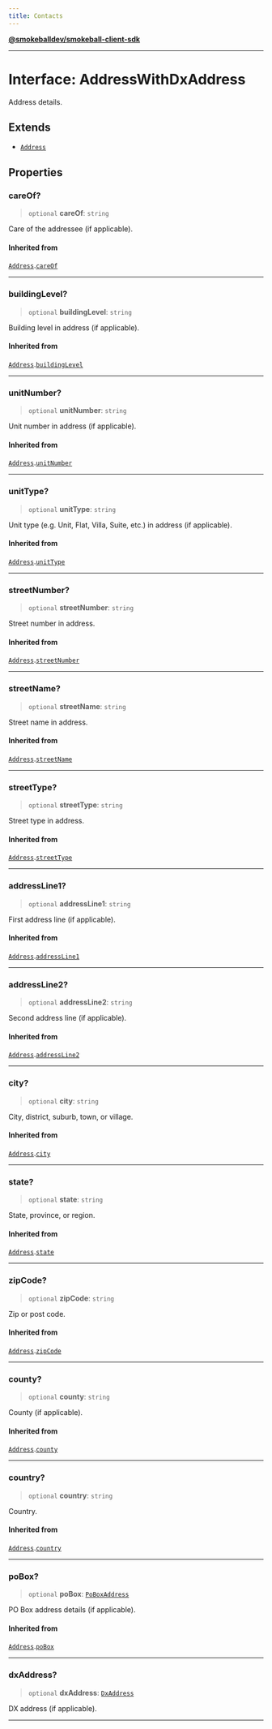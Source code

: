 ```yaml
---
title: Contacts
---
```

[**@smokeballdev/smokeball-client-sdk**](./../../../../README)

***

# Interface: AddressWithDxAddress

Address details.

## Extends

- [`Address`](./Address)

## Properties

### careOf?

> `optional` **careOf**: `string`

Care of the addressee (if applicable).

#### Inherited from

[`Address`](./Address).[`careOf`](Address.md#careof)

***

### buildingLevel?

> `optional` **buildingLevel**: `string`

Building level in address (if applicable).

#### Inherited from

[`Address`](./Address).[`buildingLevel`](Address.md#buildinglevel)

***

### unitNumber?

> `optional` **unitNumber**: `string`

Unit number in address (if applicable).

#### Inherited from

[`Address`](./Address).[`unitNumber`](Address.md#unitnumber)

***

### unitType?

> `optional` **unitType**: `string`

Unit type (e.g. Unit, Flat, Villa, Suite, etc.) in address (if applicable).

#### Inherited from

[`Address`](./Address).[`unitType`](Address.md#unittype)

***

### streetNumber?

> `optional` **streetNumber**: `string`

Street number in address.

#### Inherited from

[`Address`](./Address).[`streetNumber`](Address.md#streetnumber)

***

### streetName?

> `optional` **streetName**: `string`

Street name in address.

#### Inherited from

[`Address`](./Address).[`streetName`](Address.md#streetname)

***

### streetType?

> `optional` **streetType**: `string`

Street type in address.

#### Inherited from

[`Address`](./Address).[`streetType`](Address.md#streettype)

***

### addressLine1?

> `optional` **addressLine1**: `string`

First address line (if applicable).

#### Inherited from

[`Address`](./Address).[`addressLine1`](Address.md#addressline1)

***

### addressLine2?

> `optional` **addressLine2**: `string`

Second address line (if applicable).

#### Inherited from

[`Address`](./Address).[`addressLine2`](Address.md#addressline2)

***

### city?

> `optional` **city**: `string`

City, district, suburb, town, or village.

#### Inherited from

[`Address`](./Address).[`city`](Address.md#city)

***

### state?

> `optional` **state**: `string`

State, province, or region.

#### Inherited from

[`Address`](./Address).[`state`](Address.md#state)

***

### zipCode?

> `optional` **zipCode**: `string`

Zip or post code.

#### Inherited from

[`Address`](./Address).[`zipCode`](Address.md#zipcode)

***

### county?

> `optional` **county**: `string`

County (if applicable).

#### Inherited from

[`Address`](./Address).[`county`](Address.md#county)

***

### country?

> `optional` **country**: `string`

Country.

#### Inherited from

[`Address`](./Address).[`country`](Address.md#country)

***

### poBox?

> `optional` **poBox**: [`PoBoxAddress`](./PoBoxAddress)

PO Box address details (if applicable).

#### Inherited from

[`Address`](./Address).[`poBox`](Address.md#pobox)

***

### dxAddress?

> `optional` **dxAddress**: [`DxAddress`](./DxAddress)

DX address (if applicable).

***
